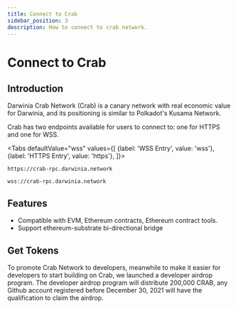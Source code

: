 ```yaml
---
title: Connect to Crab
sidebar_position: 3
description: How to connect to crab network.
---
```


# Connect to Crab

## Introduction

Darwinia Crab Network (Crab) is a canary network with real economic value for Darwinia, and its positioning is similar to Polkadot's Kusama Network.

Crab has two endpoints available for users to connect to: one for HTTPS and one for WSS.


<Tabs
  defaultValue="wss"
  values={[
    {label: 'WSS Entry', value: 'wss'},
    {label: 'HTTPS Entry', value: 'https'},
  ]}>

  <TabItem value="https">

```
https://crab-rpc.darwinia.network
```

  </TabItem>
  <TabItem value="wss">

```
wss://crab-rpc.darwinia.network
```

   </TabItem>
</Tabs>

## Features

- Compatible with EVM, Ethereum contracts, Ethereum contract tools.
- Support ethereum-substrate bi-directional bridge

## Get Tokens

To promote Crab Network to developers, meanwhile to make it easier for developers to start building on Crab, we launched a developer airdrop program. The developer airdrop program will distribute 200,000 CRAB, any Github account registered before December 30, 2021 will have the qualification to claim the airdrop.

<CrabFaucet />
